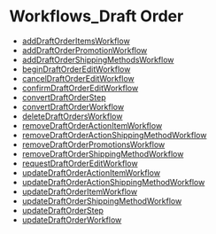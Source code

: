 
# Workflows\_Draft Order

- [addDraftOrderItemsWorkflow](../Workflows_Draft_Order/functions/core_flows.Draft_Order.Workflows_Draft_Order.addDraftOrderItemsWorkflow/page.mdx)
- [addDraftOrderPromotionWorkflow](../Workflows_Draft_Order/functions/core_flows.Draft_Order.Workflows_Draft_Order.addDraftOrderPromotionWorkflow/page.mdx)
- [addDraftOrderShippingMethodsWorkflow](../Workflows_Draft_Order/functions/core_flows.Draft_Order.Workflows_Draft_Order.addDraftOrderShippingMethodsWorkflow/page.mdx)
- [beginDraftOrderEditWorkflow](../Workflows_Draft_Order/functions/core_flows.Draft_Order.Workflows_Draft_Order.beginDraftOrderEditWorkflow/page.mdx)
- [cancelDraftOrderEditWorkflow](../Workflows_Draft_Order/functions/core_flows.Draft_Order.Workflows_Draft_Order.cancelDraftOrderEditWorkflow/page.mdx)
- [confirmDraftOrderEditWorkflow](../Workflows_Draft_Order/functions/core_flows.Draft_Order.Workflows_Draft_Order.confirmDraftOrderEditWorkflow/page.mdx)
- [convertDraftOrderStep](../Workflows_Draft_Order/functions/core_flows.Draft_Order.Workflows_Draft_Order.convertDraftOrderStep/page.mdx)
- [convertDraftOrderWorkflow](../Workflows_Draft_Order/functions/core_flows.Draft_Order.Workflows_Draft_Order.convertDraftOrderWorkflow/page.mdx)
- [deleteDraftOrdersWorkflow](../Workflows_Draft_Order/functions/core_flows.Draft_Order.Workflows_Draft_Order.deleteDraftOrdersWorkflow/page.mdx)
- [removeDraftOrderActionItemWorkflow](../Workflows_Draft_Order/functions/core_flows.Draft_Order.Workflows_Draft_Order.removeDraftOrderActionItemWorkflow/page.mdx)
- [removeDraftOrderActionShippingMethodWorkflow](../Workflows_Draft_Order/functions/core_flows.Draft_Order.Workflows_Draft_Order.removeDraftOrderActionShippingMethodWorkflow/page.mdx)
- [removeDraftOrderPromotionsWorkflow](../Workflows_Draft_Order/functions/core_flows.Draft_Order.Workflows_Draft_Order.removeDraftOrderPromotionsWorkflow/page.mdx)
- [removeDraftOrderShippingMethodWorkflow](../Workflows_Draft_Order/functions/core_flows.Draft_Order.Workflows_Draft_Order.removeDraftOrderShippingMethodWorkflow/page.mdx)
- [requestDraftOrderEditWorkflow](../Workflows_Draft_Order/functions/core_flows.Draft_Order.Workflows_Draft_Order.requestDraftOrderEditWorkflow/page.mdx)
- [updateDraftOrderActionItemWorkflow](../Workflows_Draft_Order/functions/core_flows.Draft_Order.Workflows_Draft_Order.updateDraftOrderActionItemWorkflow/page.mdx)
- [updateDraftOrderActionShippingMethodWorkflow](../Workflows_Draft_Order/functions/core_flows.Draft_Order.Workflows_Draft_Order.updateDraftOrderActionShippingMethodWorkflow/page.mdx)
- [updateDraftOrderItemWorkflow](../Workflows_Draft_Order/functions/core_flows.Draft_Order.Workflows_Draft_Order.updateDraftOrderItemWorkflow/page.mdx)
- [updateDraftOrderShippingMethodWorkflow](../Workflows_Draft_Order/functions/core_flows.Draft_Order.Workflows_Draft_Order.updateDraftOrderShippingMethodWorkflow/page.mdx)
- [updateDraftOrderStep](../Workflows_Draft_Order/functions/core_flows.Draft_Order.Workflows_Draft_Order.updateDraftOrderStep/page.mdx)
- [updateDraftOrderWorkflow](../Workflows_Draft_Order/functions/core_flows.Draft_Order.Workflows_Draft_Order.updateDraftOrderWorkflow/page.mdx)
